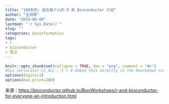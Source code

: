 ```yaml
---
title: "100系列: 适合每个人的 R 和 Bioconductor 介绍"
author: "王诗翔"
date: "2019-06-04"
lastmod: "`r Sys.Date()`"
slug: ""
categories: bioinformatics
tags:
- r
- bioconductor
- 笔记
---
```


```r
knitr::opts_chunk$set(collapse = TRUE, dev = "png", comment = "#>")
#Sys.setlocale('LC_ALL','C') # Embed this directly in the Rmarkdown script that contains the Chinese character comment
options(digits=3)
options(max.print=200)
```

来源：<https://bioconductor.github.io/BiocWorkshops/r-and-bioconductor-for-everyone-an-introduction.html>


